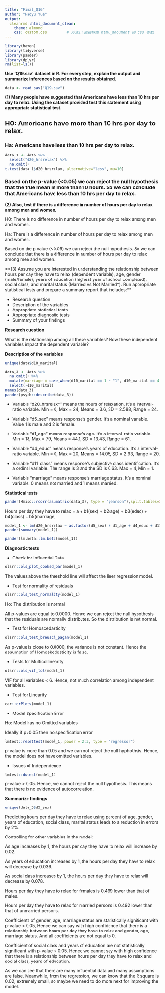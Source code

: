 ```yaml
---
title: "Final_Q16"
author: "Haoyu Yue"
output:
  cleanrmd::html_document_clean:
    theme: almond
    css: custom.css         # 方式1：直接传给 html_document 的 css 参数
---
```


```r
library(haven)
library(tidyverse)
library(pander)
library(dplyr)
rm(list=ls())
```


**Use 'Q19.sav' dataset in R. For every step, explain the output and summarize inferences based on the results obtained.**

```r
data <- read_sav("Q19.sav")
```

**(1) Many people have suggested that Americans have less than 10 hrs per day to relax. Using the dataset provided test this statement using appropriate statistical test.**

## H0: Americans have more than 10 hrs per day to relax.

### Ha: Americans have less than 10 hrs per day to relax.

```r
data_1 <- data %>% 
  select("d20_hrsrelax") %>% 
  na.omit()
t.test(data_1$d20_hrsrelax, alternative="less", mu=10)
```

### Based on the p-value (<0.05) we can reject the null hypothesis that the true mean is more than 10 hours. So we can conclude that Americans have less than 10 hrs per day to relax.


**(2) Also, test if there is a difference in number of hours per day to relax among men and women.**

H0: There is no difference in number of hours per day to relax among men and women.

Ha: There is a difference in number of hours per day to relax among men and women.


Based on the p value (<0.05) we can reject the null hypothesis. So we can conclude that there is a difference in number of hours per day to relax among men and women.

**(3) Assume you are interested in understanding the relationship between hours per day they have to relax (dependent variable), age, gender (male/female), years of education (highest year of school completed), social class, and marital status (Married vs Not Married*). Run appropriate statistical tests and prepare a summary report that includes:**

* Research question 
* Description of the variables
* Appropriate statistical tests
* Appropriate diagnostic tests
* Summary of your findings

**Research question**

What is the relationship among all these variables? How these independent variables impact the dependent variable? 

**Description of the variables**

```r
unique(data$d10_marital)
```

```r
data_3 <- data %>% 
  na.omit() %>% 
  mutate(marriage = case_when(d10_marital == 1 ~ "1", d10_marital == 4 ~ "1", TRUE ~ "0" )) %>% 
  select(-d10_marital)
names(data_3)
pander(psych::describe(data_3))
```


* Variable "d20_hrsrelax*" means the hours of relaxation. It's a interval-ratio variable. Min = 0, Max = 24, Means = 3.6, SD = 2.588, Range = 24.

* Variable "d5_sex" means response's gender. It's a nominal variable. Value 1 is male and 2 is female. 

* Variable "d1_age" means response's age. It's a interval-ratio variable. Min = 18, Max = 79, Means = 44.1, SD = 13.43, Range = 61.

* Variable "d4_educ" means response's years of education. It's a interval-ratio variable. Min = 0, Max = 20, Means = 14.05, SD = 2.93, Range = 20.

* Variable "d11_class" means response's subjective class identification. It's a ordinal variable. The range is 3 and the SD is 0.63. Max = 4, Min = 1.

* Variable "marriage" means response's marriage status. It's a nominal variable. 0 means not married and 1 means married.

**Statistical tests**

```r
pander(Hmisc::rcorr(as.matrix(data_3), type = "pearson"),split.tables=Inf)
```

Hours per day they have to relax = a + b1(sex) + b2(age) + b3(educ) + b4(class) + b5(marriage)

```r
model_1 <- lm(d20_hrsrelax ~ as.factor(d5_sex) + d1_age + d4_educ + d11_class + as.factor(marriage), data=data_3)
pander(summary(model_1))
```

```r
pander(lm.beta::lm.beta(model_1))
```


**Diagnostic tests**

* Check for Influential Data

```r
olsrr::ols_plot_cooksd_bar(model_1)
```

The values above the threshold line will affect the liner regression model.

* Test for normality of residuals

```r
olsrr::ols_test_normality(model_1)
```

Ho: The distribution is normal

All p-values are equal to 0.0000. Hence we can reject the null hypothesis that the residuals are normally distributes. So the distribution is not normal.

* Test for Homoscedasticity

```r
olsrr::ols_test_breusch_pagan(model_1)
```

As p-value is close to 0.0000, the variance is not constant. Hence the assumption of Homoskedesticity is false.

* Tests for Multicollinearity

```r
olsrr::ols_vif_tol(model_1)
```

VIF for all variables < 6. Hence, not much correlation among independent variables.

* Test for Linearity

```r
car::crPlots(model_1)
```

* Model Specification Error

Ho: Model has no Omitted variables

Ideally if p>0.05 then no specification error

```r
lmtest::resettest(model_1, power = 2:3, type = "regressor")
```

p-value is more than 0.05 and we can not reject the null hyphothsis. Hence, the model does not have omitted variables.

* Issues of Independence

```r
lmtest::dwtest(model_1)
```

p-value > 0.05. Hence, we cannot reject the null hypothesis. This means that there is no evidence of autocorrelation.

**Summarize findings**

```r
unique(data_3$d5_sex)
```


Predicting hours per day they have to relax using percent of age, gender, years of education, social class, marital status leads to a reduction in errors by 2%.

Controlling for other variables in the model:

As age increases by 1, the hours per day they have to relax will increase by 0.02.

As years of education increases by 1, the hours per day they have to relax will decrease by 0.036.

As social class increases by 1, the hours per day they have to relax will decrease by 0.078.

Hours per day they have to relax for females is 0.499 lower than that of males.

Hours per day they have to relax for married persons is 0.492 lower than that of unmarried persons.

Coefficients of gender, age, marriage status are statistically significant with p-value < 0.05, Hence we can say with high confidence that there is a relationship between hours per day they have to relax and gender, age, marriage status. And all coefficients are not equal to 0.

Coefficient of social class and years of education are not statistically significant with p-value > 0.05. Hence we cannot say with high confidence that there is a relationship between hours per day they have to relax and social class, years of education.

As we can see that there are many influential data and many assumptions are false. Meanwhile, from the regression, we can know that the R square is 0.02, extremely small, so maybe we need to do more next for improving the model. 